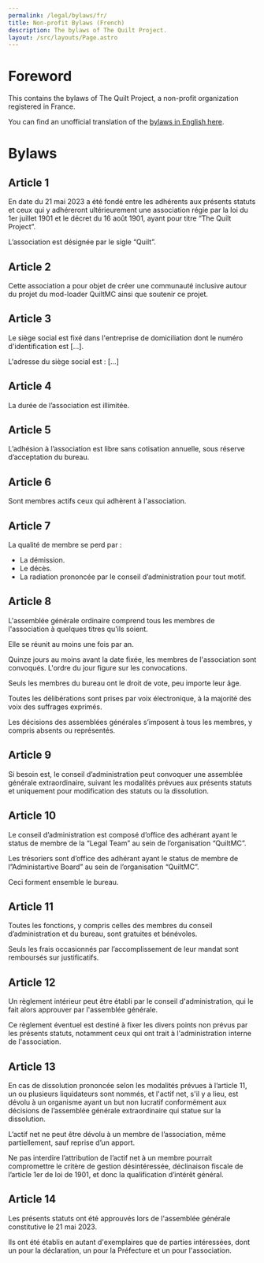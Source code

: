 ```yaml
---
permalink: /legal/bylaws/fr/
title: Non-profit Bylaws (French)
description: The bylaws of The Quilt Project.
layout: /src/layouts/Page.astro
---
```


# Foreword

This contains the bylaws of The Quilt Project, a non-profit organization registered in France.

You can find an unofficial translation of the [bylaws in English here](/en/legal/bylaws/en/).

# Bylaws

## Article 1
En date du 21 mai 2023 a été fondé entre les adhérents aux présents statuts et ceux qui y
adhéreront ultérieurement une association régie par la loi du 1er juillet 1901 et le décret du 16 août 1901, ayant pour titre “The Quilt Project”.

L’association est désignée par le sigle “Quilt”.

## Article 2
Cette association a pour objet de créer une communauté inclusive autour du projet du mod-loader QuiltMC ainsi que soutenir ce projet.

## Article 3
Le siège social est fixé dans l'entreprise de domiciliation dont le numéro d'identification est [...].

L'adresse du siège social est :
[...]

## Article 4
La durée de l’association est illimitée.

## Article 5
L’adhésion à l’association est libre sans cotisation annuelle, sous réserve d’acceptation du bureau.

## Article 6
Sont membres actifs ceux qui adhèrent à l'association.

## Article 7
La qualité de membre se perd par :
- La démission.
- Le décès.
- La radiation prononcée par le conseil d’administration pour tout motif.

## Article 8
L'assemblée générale ordinaire comprend tous les membres de l'association à quelques titres qu'ils soient.

Elle se réunit au moins une fois par an.

Quinze jours au moins avant la date fixée, les membres de l'association sont convoqués. L'ordre du jour figure sur les convocations.

Seuls les membres du bureau ont le droit de vote, peu importe leur âge.

Toutes les délibérations sont prises par voix électronique, à la majorité des voix des suffrages exprimés.

Les décisions des assemblées générales s’imposent à tous les membres, y compris absents ou représentés.

## Article 9
Si besoin est, le conseil d’administration peut convoquer une assemblée générale extraordinaire, suivant les modalités prévues aux présents statuts et uniquement pour modification des statuts ou la dissolution.

## Article 10
Le conseil d’administration est composé d’office des adhérant ayant le status de membre de la “Legal Team” au sein de l’organisation “QuiltMC”.

Les trésoriers sont d’office des adhérant ayant le status de membre de l”Administartive Board” au sein de l’organisation “QuiltMC”.

Ceci forment ensemble le bureau.

## Article 11
Toutes les fonctions, y compris celles des membres du conseil d’administration et du bureau, sont gratuites et bénévoles.

Seuls les frais occasionnés par l’accomplissement de leur mandat sont remboursés sur justificatifs.

## Article 12

Un règlement intérieur peut être établi par le conseil d'administration, qui le fait alors approuver par l'assemblée générale.

Ce règlement éventuel est destiné à fixer les divers points non prévus par les présents statuts, notamment ceux qui ont trait à l'administration interne de l'association.

## Article 13

En cas de dissolution prononcée selon les modalités prévues à l’article 11, un ou plusieurs liquidateurs sont nommés, et l'actif net, s'il y a lieu, est dévolu à un organisme ayant un but non lucratif conformément aux décisions de l’assemblée générale extraordinaire qui statue sur la dissolution.

L’actif net ne peut être dévolu à un membre de l’association, même partiellement, sauf reprise d’un apport.

Ne pas interdire l’attribution de l’actif net à un membre pourrait compromettre le critère de gestion désintéressée, déclinaison fiscale de l’article 1er de loi de 1901, et donc la qualification d’intérêt général.

## Article 14

Les présents statuts ont été approuvés lors de l'assemblée générale constitutive le 21 mai 2023.

Ils ont été établis en autant d'exemplaires que de parties intéressées, dont un pour la déclaration, un pour la Préfecture et un pour l'association.
